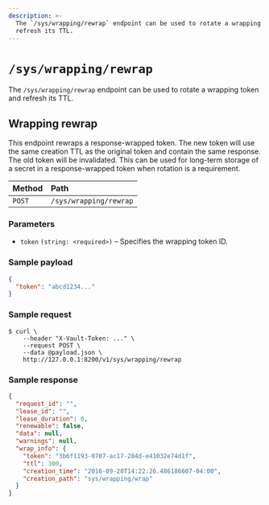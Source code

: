 ```yaml
---
description: >-
  The `/sys/wrapping/rewrap` endpoint can be used to rotate a wrapping token and
  refresh its TTL.
---
```


# `/sys/wrapping/rewrap`

The `/sys/wrapping/rewrap` endpoint can be used to rotate a wrapping token and
refresh its TTL.

## Wrapping rewrap

This endpoint rewraps a response-wrapped token. The new token will use the same
creation TTL as the original token and contain the same response. The old token
will be invalidated. This can be used for long-term storage of a secret in a
response-wrapped token when rotation is a requirement.

| Method | Path                   |
| :----- | :--------------------- |
| `POST` | `/sys/wrapping/rewrap` |

### Parameters

- `token` `(string: <required>)` – Specifies the wrapping token ID.

### Sample payload

```json
{
  "token": "abcd1234..."
}
```

### Sample request

```shell-session
$ curl \
    --header "X-Vault-Token: ..." \
    --request POST \
    --data @payload.json \
    http://127.0.0.1:8200/v1/sys/wrapping/rewrap
```

### Sample response

```json
{
  "request_id": "",
  "lease_id": "",
  "lease_duration": 0,
  "renewable": false,
  "data": null,
  "warnings": null,
  "wrap_info": {
    "token": "3b6f1193-0707-ac17-284d-e41032e74d1f",
    "ttl": 300,
    "creation_time": "2016-09-28T14:22:26.486186607-04:00",
    "creation_path": "sys/wrapping/wrap"
  }
}
```
